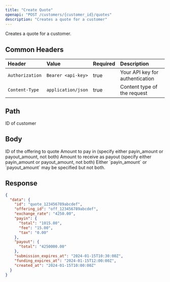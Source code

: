 ```yaml
---
title: "Create Quote"
openapi: "POST /customers/{customer_id}/quotes"
description: "Creates a quote for a customer"
---
```


Creates a quote for a customer.

## Common Headers

| Header          | Value              | Required | Description                     |
| :-------------- | :----------------- | :------- | :------------------------------ |
| `Authorization` | `Bearer <api-key>` | true     | Your API key for authentication |
| `Content-Type`  | `application/json` | true     | Content type of the request     |

## Path

<ParamField path="customer_id" type="string" required>
  ID of customer
</ParamField>

## Body

<ParamField body="offering_id" type="string" required>
  ID of the offering to quote
</ParamField>

<ParamField body="payin_amount" type="string">
  Amount to pay in (specify either payin_amount or payout_amount, not both)
</ParamField>

<ParamField body="payout_amount" type="string">
  Amount to receive as payout (specify either payin_amount or payout_amount, not
  both)
</ParamField>

<Warning>
  Either `payin_amount` or `payout_amount` may be specified but not both.
</Warning>

## Response

<ResponseExample>

```json Response
{
  "data": {
    "id": "quote_123456789abcdef",
    "offering_id": "off_123456789abcdef",
    "exchange_rate": "4250.00",
    "payin": {
      "total": "1015.00",
      "fee": "15.00",
      "tax": "0.00"
    },
    "payout": {
      "total": "4250000.00"
    },
    "submission_expires_at": "2024-01-15T10:30:00Z",
    "funding_expires_at": "2024-01-15T12:00:00Z",
    "created_at": "2024-01-15T10:00:00Z"
  }
}
```

</ResponseExample>
